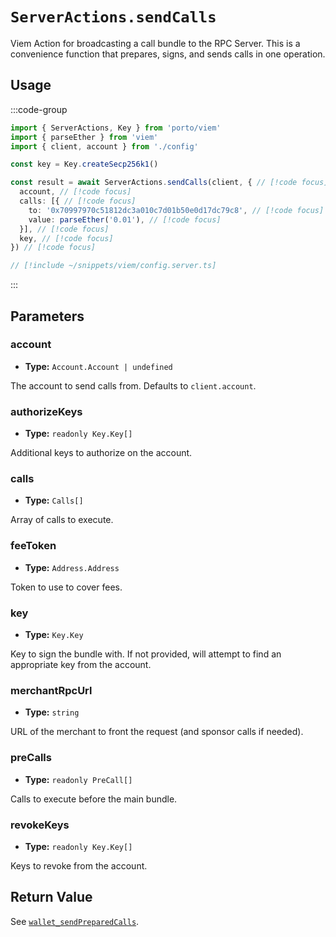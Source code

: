 # `ServerActions.sendCalls`

Viem Action for broadcasting a call bundle to the RPC Server. This is a convenience function that prepares, signs, and sends calls in one operation.

## Usage

:::code-group

```ts twoslash [example.ts]
import { ServerActions, Key } from 'porto/viem'
import { parseEther } from 'viem'
import { client, account } from './config'

const key = Key.createSecp256k1()

const result = await ServerActions.sendCalls(client, { // [!code focus]
  account, // [!code focus]
  calls: [{ // [!code focus]
    to: '0x70997970c51812dc3a010c7d01b50e0d17dc79c8', // [!code focus]
    value: parseEther('0.01'), // [!code focus]
  }], // [!code focus]
  key, // [!code focus]
}) // [!code focus]
```

```ts twoslash [config.ts] filename="config.ts"
// [!include ~/snippets/viem/config.server.ts]
```

:::

## Parameters

### account

- **Type:** `Account.Account | undefined`

The account to send calls from. Defaults to `client.account`.

### authorizeKeys

- **Type:** `readonly Key.Key[]`

Additional keys to authorize on the account.

### calls

- **Type:** `Calls[]`

Array of calls to execute.

### feeToken

- **Type:** `Address.Address`

Token to use to cover fees.

### key

- **Type:** `Key.Key`

Key to sign the bundle with. If not provided, will attempt to find an appropriate key from the account.

### merchantRpcUrl

- **Type:** `string`

URL of the merchant to front the request (and sponsor calls if needed).

### preCalls

- **Type:** `readonly PreCall[]`

Calls to execute before the main bundle.

### revokeKeys

- **Type:** `readonly Key.Key[]`

Keys to revoke from the account.

## Return Value

See [`wallet_sendPreparedCalls`](/rpc-server/wallet_sendPreparedCalls#response).
